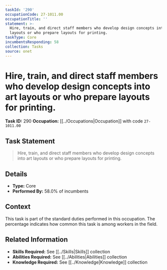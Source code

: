 ```yaml
---
taskId: '290'
occupationCode: 27-1011.00
occupationTitle: ''
statement: >-
  Hire, train, and direct staff members who develop design concepts into art
  layouts or who prepare layouts for printing.
taskType: Core
incumbentsResponding: 58
collection: Tasks
source: onet
---
```

# Hire, train, and direct staff members who develop design concepts into art layouts or who prepare layouts for printing.

**Task ID:** 290
**Occupation:** [[../Occupations|Occupation]] with code `27-1011.00`

## Task Statement

> Hire, train, and direct staff members who develop design concepts into art layouts or who prepare layouts for printing.

## Details

- **Type:** Core
- **Performed By:** 58.0% of incumbents

## Context

This task is part of the standard duties performed in this occupation. The percentage indicates how common this task is among workers in the field.

## Related Information

- **Skills Required:** See [[../Skills|Skills]] collection
- **Abilities Required:** See [[../Abilities|Abilities]] collection
- **Knowledge Required:** See [[../Knowledge|Knowledge]] collection
